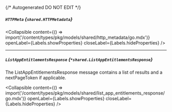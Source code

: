 {/* Autogenerated DO NOT EDIT  */}

##### `HTTPMeta` *{`shared.HTTPMetadata`}*

<Collapsible content={() => import('/content/types/pkg/models/shared/http_metadata/go.mdx')} openLabel={Labels.showProperties} closeLabel={Labels.hideProperties} />


---
##### `ListAppEntitlementsResponse` *{`*shared.ListAppEntitlementsResponse`}*
The ListAppEntitlementsResponse message contains a list of results and a nextPageToken if applicable.

<Collapsible content={() => import('/content/types/pkg/models/shared/list_app_entitlements_response/go.mdx')} openLabel={Labels.showProperties} closeLabel={Labels.hideProperties} />



